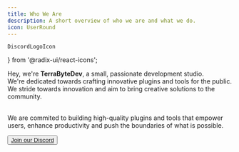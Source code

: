 ```yaml
---
title: Who We Are
description: A short overview of who we are and what we do.
icon: UserRound
---
```


    DiscordLogoIcon
} from '@radix-ui/react-icons';

Hey, we're **TerraByteDev**, a small, passionate development studio.\
We're dedicated towards crafting innovative plugins and tools for the public.\
We stride towards innovation and aim to bring creative solutions to the community.<br></br>

We are commited to building high-quality plugins and tools that empower users, enhance productivity and push the boundaries of what is possible.

<Button variant="outline" className="flex items-center gap-2 mx-auto" asChild>
  <a
    href="https://discord.gg/SwxXMrFdjp"
    target="_blank"
    rel="noopener noreferrer">
    <DiscordLogoIcon className="h-5 w-5" />
    Join our Discord
  </a>
</Button>
